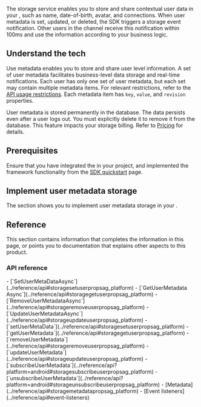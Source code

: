 
The <Vg k="SIG"/> storage service enables you to store and share contextual user data in your <Vpl k="CLIENT"/>, such as name, date-of-birth, avatar, and connections. When user metadata is set, updated, or deleted, the SDK triggers a storage event notification. Other users in the channel receive this notification within 100ms and use the information according to your business logic. 

## Understand the tech

Use metadata enables you to store and share user level information. A set of user metadata facilitates business-level data storage and real-time notifications. Each user has only one set of user metadata, but each set may contain multiple metadata items. For relevant restrictions, refer to the [API usage restrictions](../reference/limitations). Each metadata item has `key`, `value`, and `revision` properties.

User metadata is stored permanently in the <Vg k="SIG" /> database. The data persists even after a user logs out. You must explicitly delete it to remove it from the database. This feature impacts your storage billing. Refer to [Pricing](../overview/pricing) for details.

## Prerequisites

Ensure that you have integrated the <Vpd k="SDK" /> in your project, and implemented the framework functionality from the [SDK quickstart](../get-started/sdk-quickstart) page.

## Implement user metadata storage

The section shows you to implement user metadata storage in your <Vpd k="NAME" /> <Vpl k="CLIENT" />.

<ProjectImplement />

## Reference

This section contains information that completes the information in this page, or points you to documentation that explains other aspects to this product.

### API reference


<PlatformWrapper platform="unity">
- [`SetUserMetaDataAsync`](../reference/api#storagesetuserpropsag_platform)
- [`GetUserMetadata​Async`](../reference/api#storagegetuserpropsag_platform)
- [`RemoveUserMetadataAsync​`](../reference/api#storageremoveuserpropsag_platform)
- [`UpdateUserMetadata​Async`](../reference/api#storageupdateuserpropsag_platform)
</PlatformWrapper>
<PlatformWrapper notAllowed="unity">
- [`setUserMetaData`](../reference/api#storagesetuserpropsag_platform)
- [`getUserMetadata​`](../reference/api#storagegetuserpropsag_platform)
- [`removeUserMetadata​`](../reference/api#storageremoveuserpropsag_platform)
- [`updateUserMetadata​`](../reference/api#storageupdateuserpropsag_platform)
- [`subscribeUserMetadata`](../reference/api?platform=android#storagesubscribeuserpropsag_platform)
- [`unsubscribeUserMetadata`](../reference/api?platform=android#storageunsubscribeuserpropsag_platform)
</PlatformWrapper>
- [Metadata](../reference/api#storagemetadatapropsag_platform)
- [Event listeners](../reference/api#event-listeners)
